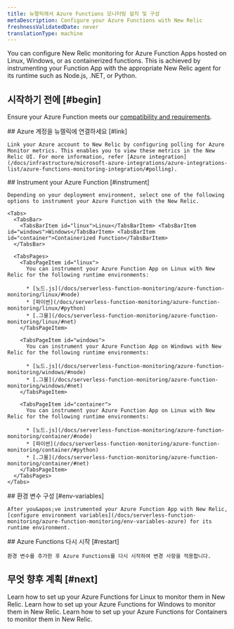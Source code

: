 ```yaml
---
title: 뉴렐릭에서 Azure Functions 모니터링 설치 및 구성
metaDescription: Configure your Azure Functions with New Relic
freshnessValidatedDate: never
translationType: machine
---
```


You can configure New Relic monitoring for Azure Function Apps hosted on Linux, Windows, or as containerized functions. This is achieved by instrumenting your Function App with the appropriate New Relic agent for its runtime such as Node.js, .NET, or Python.

## 시작하기 전에 [#begin]

Ensure your Azure Function meets our [compatibility and requirements](/docs/serverless-function-monitoring/azure-function-monitoring/compatibility-requirement-azure-monitoring).

<Steps>
  <Step>
    ## Azure 계정을 뉴렐릭에 연결하세요 [#link]

    Link your Azure account to New Relic by configuring polling for Azure Monitor metrics. This enables you to view these metrics in the New Relic UI. For more information, refer [Azure integration](/docs/infrastructure/microsoft-azure-integrations/azure-integrations-list/azure-functions-monitoring-integration/#polling).
  </Step>

  <Step>
    ## Instrument your Azure Function [#instrument]

    Depending on your deployment environment, select one of the following options to instrument your Azure Function with the New Relic.

    <Tabs>
      <TabsBar>
        <TabsBarItem id="linux">Linux</TabsBarItem> <TabsBarItem id="windows">Windows</TabsBarItem> <TabsBarItem id="container">Containerized Function</TabsBarItem>
      </TabsBar>

      <TabsPages>
        <TabsPageItem id="linux">
          You can instrument your Azure Function App on Linux with New Relic for the following runtime environments:

          * [노드.js](/docs/serverless-function-monitoring/azure-function-monitoring/linux/#node)
          * [파이썬](/docs/serverless-function-monitoring/azure-function-monitoring/linux/#python)
          * [.그물](/docs/serverless-function-monitoring/azure-function-monitoring/linux/#net)
        </TabsPageItem>

        <TabsPageItem id="windows">
          You can instrument your Azure Function App on Windows with New Relic for the following runtime environments:

          * [노드.js](/docs/serverless-function-monitoring/azure-function-monitoring/windows/#node)
          * [.그물](/docs/serverless-function-monitoring/azure-function-monitoring/windows/#net)
        </TabsPageItem>

        <TabsPageItem id="container">
          You can instrument your Azure Function App on Linux with New Relic for the following runtime environments:

          * [노드.js](/docs/serverless-function-monitoring/azure-function-monitoring/container/#node)
          * [파이썬](/docs/serverless-function-monitoring/azure-function-monitoring/container/#python)
          * [.그물](/docs/serverless-function-monitoring/azure-function-monitoring/container/#net)
        </TabsPageItem>
      </TabsPages>
    </Tabs>
  </Step>

  <Step>
    ## 환경 변수 구성 [#env-variables]

    After you&apos;ve instrumented your Azure Function App with New Relic, [configure environment variables](/docs/serverless-function-monitoring/azure-function-monitoring/env-variables-azure) for its runtime environment.
  </Step>

  <Step>
    ## Azure Functions 다시 시작 [#restart]

    환경 변수를 추가한 후 Azure Functions를 다시 시작하여 변경 사항을 적용합니다.
  </Step>
</Steps>

## 무엇 향후 계획 [#next]

<DocTiles>
  <DocTile title="Linux instrumentation" path="/docs/serverless-function-monitoring/azure-function-monitoring/linux">
    Learn how to set up your Azure Functions for Linux to monitor them in New Relic.
  </DocTile>

  <DocTile title="Windows instrumentation" path="/docs/serverless-function-monitoring/azure-function-monitoring/windows">
    Learn how to set up your Azure Functions for Windows to monitor them in New Relic.
  </DocTile>

  <DocTile title="Container instrumentation" path="/docs/serverless-function-monitoring/azure-function-monitoring/container">
    Learn how to set up your Azure Functions for Containers to monitor them in New Relic.
  </DocTile>
</DocTiles>